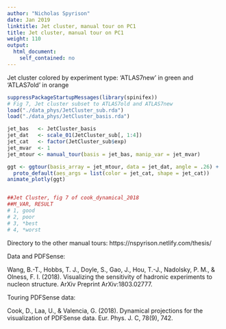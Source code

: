 ```yaml
---
author: "Nicholas Spyrison"
date: Jan 2019
linktitle: Jet cluster, manual tour on PC1
title: Jet cluster, manual tour on PC1
weight: 110
output: 
  html_document:
    self_contained: no
---
```


Jet cluster colored by experiment type: ‘ATLAS7new’
in green and ‘ATLAS7old’ in orange

```r
suppressPackageStartupMessages(library(spinifex))
# Fig 7, Jet cluster subset to ATLAS7old and ATLAS7new
load("./data_phys/JetCluster_sub.rda")
load("./data_phys/JetCluster_basis.rda")

jet_bas   <- JetCluster_basis
jet_dat   <- scale_01(JetCluster_sub[, 1:4])
jet_cat   <- factor(JetCluster_sub$exp)
jet_mvar  <- 1
jet_mtour <- manual_tour(basis = jet_bas, manip_var = jet_mvar)

ggt <- ggtour(basis_array = jet_mtour, data = jet_dat, angle = .26) +
  proto_default(aes_args = list(color = jet_cat, shape = jet_cat))
animate_plotly(ggt)


##Jet Cluster, fig 7 of cook_dynamical_2018
##M_VAR, RESULT
# 1, good
# 2, poor
# 3, *best
# 4, *worst
```

Directory to the other manual tours: https://nspyrison.netlify.com/thesis/


Data and PDFSense:

Wang, B.-T., Hobbs, T. J., Doyle, S., Gao, J., Hou, T.-J., Nadolsky, P. M., & Olness, F. I. (2018). Visualizing the sensitivity of hadronic experiments to nucleon structure. ArXiv Preprint ArXiv:1803.02777.

Touring PDFSense data:

Cook, D., Laa, U., & Valencia, G. (2018). Dynamical projections for the visualization of PDFSense data. Eur. Phys. J. C, 78(9), 742.
